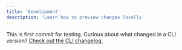 ```yaml
---
title: 'Development'
description: 'Learn how to preview changes locally'
---
```



This is first commit for testing.
Curious about what changed in a CLI version? [Check out the CLI changelog.](/changelog/command-line)
